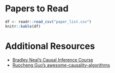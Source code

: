 
# Papers to Read

```r

df <- readr::read_csv("paper_list.csv")
knitr::kable(df)

```

# Additional Resources

* [Bradley Neal's Causal Inference
  Course](https://www.bradyneal.com/causal-inference-course)
* [Ruocheng Guo's
  awesome-causality-algorithms](https://github.com/rguo12/awesome-causality-algorithms)

